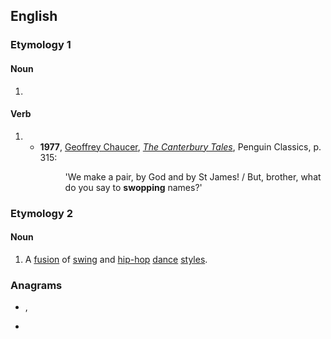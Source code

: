 ==English==

===Etymology 1===

====Noun====
{{en-noun}}

# {{alternative spelling of|swap|lang=en}}

====Verb====
{{en-verb|swops|swopping|swopped}}

# {{alternative spelling of|swap|lang=en}}
#* '''1977''', [[w:Geoffrey Chaucer|Geoffrey Chaucer]], ''[[w:The Canterbury Tales|The Canterbury Tales]]'', Penguin Classics, p. 315:
#*: 'We make a pair, by God and by St James! / But, brother, what do you say to '''swopping''' names?'

===Etymology 2===
{{blend|swing|hip-hop|lang=en}}

====Noun====
{{en-noun|-}}
{{wikipedia}}

# A [[fusion]] of [[swing]] and [[hip-hop]] [[dance]] [[style]]s.

===Anagrams===
* {{l|en|pows}}, {{l|en|POWs}}
* {{l|en|wops}}